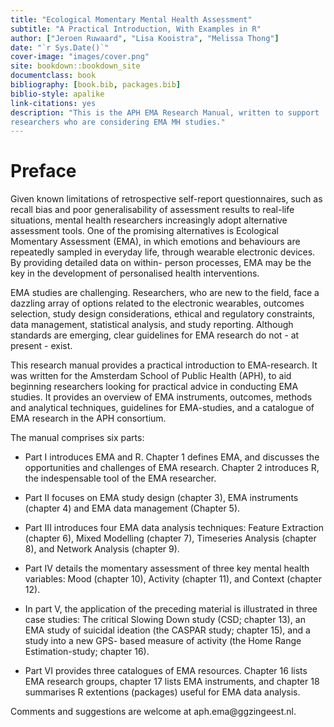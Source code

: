 ```yaml
--- 
title: "Ecological Momentary Mental Health Assessment"
subtitle: "A Practical Introduction, With Examples in R"
author: ["Jeroen Ruwaard", "Lisa Kooistra", "Melissa Thong"]
date: "`r Sys.Date()`"
cover-image: "images/cover.png"
site: bookdown::bookdown_site
documentclass: book
bibliography: [book.bib, packages.bib]
biblio-style: apalike
link-citations: yes
description: "This is the APH EMA Research Manual, written to support 
researchers who are considering EMA MH studies."
---
```


# Preface {-}

Given known limitations of retrospective self-report questionnaires, such
as recall bias and poor generalisability of assessment results to real-life
situations, mental health researchers increasingly adopt alternative assessment
tools. One of the promising alternatives is Ecological Momentary Assessment
(EMA), in which emotions and behaviours are repeatedly sampled in everyday
life, through wearable electronic devices. By providing detailed data on within-
person processes, EMA may be the key in the development of personalised health
interventions.

EMA studies are challenging. Researchers, who are new to the field, face
a dazzling array of options related to the electronic wearables, outcomes
selection, study design considerations, ethical and regulatory constraints, data
management, statistical analysis, and study reporting. Although standards are
emerging, clear guidelines for EMA research do not - at present - exist.

This research manual provides a practical introduction to EMA-research. It was
written for the Amsterdam School of Public Health (APH), to aid beginning
researchers looking for practical advice in conducting EMA studies. It provides
an overview of EMA instruments, outcomes, methods and analytical techniques,
guidelines for EMA-studies, and a catalogue of EMA research in the APH
consortium.

The manual comprises six parts:

- Part I introduces EMA and R. Chapter 1 defines EMA, and discusses the
opportunities and challenges of EMA research. Chapter 2 introduces R, the
indespensable tool of the EMA researcher.

- Part II focuses on EMA study design (chapter 3), EMA instruments (chapter 4)
and EMA data management (Chapter 5).

- Part III introduces four EMA data analysis techniques: Feature Extraction
(chapter 6), Mixed Modelling (chapter 7), Timeseries Analysis (chapter 8), and
Network Analysis (chapter 9).

- Part IV details the momentary assessment of three key mental health variables:
Mood (chapter 10), Activity (chapter 11), and Context (chapter 12).

- In part V, the application of the preceding material is illustrated in three
case studies: The critical Slowing Down study (CSD; chapter 13), an EMA study
of suicidal ideation (the CASPAR study; chapter 15), and a study into a new GPS-
based measure of activity (the Home Range Estimation-study; chapter 16).

- Part VI provides three catalogues of EMA resources. Chapter 16 lists EMA
research groups, chapter 17 lists EMA instruments, and chapter 18 summarises R
extentions (packages) useful for EMA data analysis.

Comments and suggestions are welcome at aph.ema@ggzingeest.nl.

